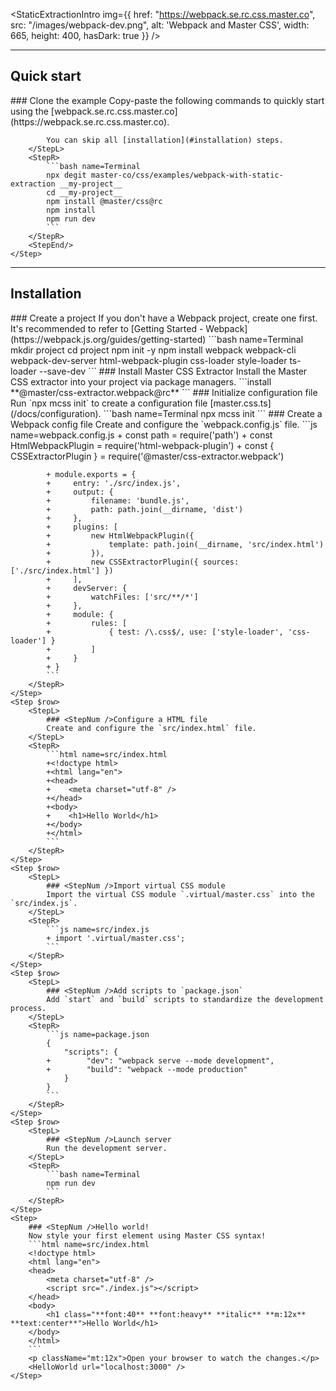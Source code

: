 
<StaticExtractionIntro img={{
    href: "https://webpack.se.rc.css.master.co",
    src: "/images/webpack-dev.png",
    alt: 'Webpack and Master CSS',
    width: 665, height: 400, hasDark: true }} />

---

## Quick start
<StepSection>
    <Step $row>
        <StepL>
            ### <StepNum />Clone the example
            Copy-paste the following commands to quickly start using the [webpack.se.rc.css.master.co](https://webpack.se.rc.css.master.co).

            You can skip all [installation](#installation) steps.
        </StepL>
        <StepR>
            ```bash name=Terminal
            npx degit master-co/css/examples/webpack-with-static-extraction __my-project__
            cd __my-project__
            npm install @master/css@rc
            npm install
            npm run dev
            ```
        </StepR>
        <StepEnd/>
    </Step>
</StepSection>

---

## Installation

<StepSection>
    <Step $row>
        <StepL>
            ### <StepNum />Create a project
            If you don't have a Webpack project, create one first. It's recommended to refer to [Getting Started - Webpack](https://webpack.js.org/guides/getting-started)
        </StepL>
        <StepR>
            ```bash name=Terminal
            mkdir project
            cd project
            npm init -y
            npm install webpack webpack-cli webpack-dev-server html-webpack-plugin css-loader style-loader ts-loader --save-dev
            ```
        </StepR>
    </Step>
    <Step $row>
        <StepL>
            ### <StepNum />Install Master CSS Extractor
            Install the Master CSS extractor into your project via package managers.
        </StepL>
        <StepR>
            ```install
            **@master/css-extractor.webpack@rc**
            ```
        </StepR>
    </Step>
    <Step $row>
        <StepL>
            ### <StepNum />Initialize configuration file
            Run `npx mcss init` to create a configuration file [master.css.ts](/docs/configuration).
        </StepL>
        <StepR>
            ```bash name=Terminal
            npx mcss init
            ```
        </StepR>
    </Step>
    <Step $row>
        <StepL>
            ### <StepNum />Create a Webpack config file
            Create and configure the `webpack.config.js` file.
        </StepL>
        <StepR>
            ```js name=webpack.config.js
            + const path = require('path')
            + const HtmlWebpackPlugin = require('html-webpack-plugin')
            + const { CSSExtractorPlugin } = require('@master/css-extractor.webpack')

            + module.exports = {
            +     entry: './src/index.js',
            +     output: {
            +         filename: 'bundle.js',
            +         path: path.join(__dirname, 'dist')
            +     },
            +     plugins: [
            +         new HtmlWebpackPlugin({
            +             template: path.join(__dirname, 'src/index.html')
            +         }),
            +         new CSSExtractorPlugin({ sources: ['./src/index.html'] })
            +     ],
            +     devServer: {
            +         watchFiles: ['src/**/*']
            +     },
            +     module: {
            +         rules: [
            +             { test: /\.css$/, use: ['style-loader', 'css-loader'] }
            +         ]
            +     }
            + }
            ```
        </StepR>
    </Step>
    <Step $row>
        <StepL>
            ### <StepNum />Configure a HTML file
            Create and configure the `src/index.html` file.
        </StepL>
        <StepR>
            ```html name=src/index.html
            +<!doctype html>
            +<html lang="en">
            +<head>
            +    <meta charset="utf-8" />
            +</head>
            +<body>
            +    <h1>Hello World</h1>
            +</body>
            +</html>
            ```
        </StepR>
    </Step>
    <Step $row>
        <StepL>
            ### <StepNum />Import virtual CSS module
            Import the virtual CSS module `.virtual/master.css` into the `src/index.js`.
        </StepL>
        <StepR>
            ```js name=src/index.js
            + import '.virtual/master.css';
            ```
        </StepR>
    </Step>
    <Step $row>
        <StepL>
            ### <StepNum />Add scripts to `package.json`
            Add `start` and `build` scripts to standardize the development process.
        </StepL>
        <StepR>
            ```js name=package.json
            {
                "scripts": {
            +        "dev": "webpack serve --mode development",
            +        "build": "webpack --mode production"
                }
            }
            ```
        </StepR>
    </Step>
    <Step $row>
        <StepL>
            ### <StepNum />Launch server
            Run the development server.
        </StepL>
        <StepR>
            ```bash name=Terminal
            npm run dev
            ```
        </StepR>
    </Step>
    <Step>
        ### <StepNum />Hello world!
        Now style your first element using Master CSS syntax!
        ```html name=src/index.html
        <!doctype html>
        <html lang="en">
        <head>
            <meta charset="utf-8" />
            <script src="./index.js"></script>
        </head>
        <body>
            <h1 class="**font:40** **font:heavy** **italic** **m:12x** **text:center**">Hello World</h1>
        </body>
        </html>
        ```
        <p className="mt:12x">Open your browser to watch the changes.</p>
        <HelloWorld url="localhost:3000" />
    </Step>
</StepSection>